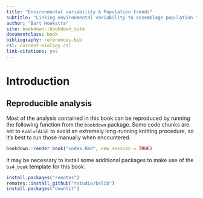 ```yaml
---
title: "Environmental variability & Population trends"
subtitle: "Linking environmental variability to assemblage population trends of Afro-Palearctic migrants"
author: "Bart Hoekstra"
site: bookdown::bookdown_site
documentclass: book
bibliography: references.bib
csl: current-biology.csl
link-citations: yes
---
```


# Introduction {-}

## Reproducible analysis

Most of the analysis contained in this book can be reproduced by running the following function from the `bookdown` package. Some code chunks are set to `eval=FALSE` to avoid an extremely long-running knitting procedure, so it's best to run those manually when encountered.

```r
bookdown::render_book("index.Rmd", new_session = TRUE)
```

It may be necessary to install some additional packages to make use of the `bs4_book` template for this book.

```r
install.packages("remotes")
remotes::install_github("rstudio/bslib")
install.packages("downlit")
```

